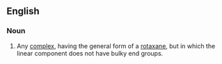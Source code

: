 ==English==

===Noun===
{{en-noun}}

#{{chemistry}} Any [[complex]], having the general form of a [[rotaxane]], but in which the linear component does not have bulky end groups.